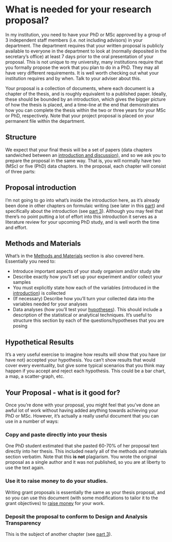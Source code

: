 # What is needed for your research proposal? {#proposal}

In my institution, you need to have your PhD or MSc approved by a group of 3 independent staff members (i.e. not including advisors) in your department. The department requires that your written proposal is publicly available to everyone in the department to look at (normally deposited in the secretary’s office) at least 7 days prior to the oral presentation of your proposal. This is not unique to my university, many institutions require that you formally propose the work that you plan to do in a PhD. They may all have very different requirements. It is well worth checking out what your institution requires and by when. Talk to your adviser about this. 

Your proposal is a collection of documents, where each document is a chapter of the thesis, and is roughly equivalent to a published paper. Ideally, these should be bounded by an introduction, which gives the bigger picture of how the thesis is placed, and a time-line at the end that demonstrates how you can complete the thesis within the two or three years for your MSc or PhD, respectively. Note that your project proposal is placed on your permanent file within the department.


## Structure

We expect that your final thesis will be a set of papers (data chapters sandwiched between an [introduction and discussion](PhDintro.html)), and so we ask you to prepare the proposal in the same way. That is, you will normally have two (MSc) or five (PhD) data chapters. In the proposal, each chapter will consist of three parts:

## Proposal introduction

I’m not going to go into what’s inside the introduction here, as it’s already been done in other chapters on formulaic writing (see later in this [part](formula.html)) and specifically about the introduction (see [part 3](introduction.html)). Although you may feel that there's no point putting a lot of effort into this introduction it serves as a literature review for your upcoming PhD study, and is well worth the time and effort. 

## Methods and Materials

What’s in the [Methods and Materials](methods.html) section is also covered here. Essentially you need to:

- Introduce important aspects of your study organism and/or study site
- Describe exactly how you’ll set up your experiment and/or collect your samples
- You must explicitly state how each of the variables (introduced in the [introduction](introduction.html)) is collected
- (If necessary) Describe how you’ll turn your collected data into the variables needed for your analyses
- Data analyses (how you’ll test your [hypotheses](hypothesis.html)). This should include a description of the statistical or analytical techniques. It’s useful to structure this section by each of the questions/hypotheses that you are posing

## Hypothetical Results

It’s a very useful exercise to imagine how results will show that you have (or have not) accepted your hypothesis. You can’t show results that would cover every eventuality, but give some typical scenarios that you think may happen if you accept and reject each hypothesis. This could be a bar chart, a map, a scatter-graph, etc.

## Your Proposal - what is it good for?

Once you’re done with your proposal, you might feel that you’ve done an awful lot of work without having added anything towards achieving your PhD or MSc. However, it’s actually a really useful document that you can use in a number of ways:

### Copy and paste directly into your thesis

One PhD student estimated that she pasted 60-70% of her proposal text directly into her thesis. This included nearly all of the methods and materials section verbatim. Note that this **is not** plagiarism. You wrote the original proposal as a single author and it was not published, so you are at liberty to use the text again.

### Use it to raise money to do your studies. 

Writing grant proposals is essentially the same as your thesis proposal, and so you can use this document (with some modifications to tailor it to the grant objectives) to [raise money](funding.html) for your work. 

### Deposit the proposal to conform to Design and Analysis Transparency

This is the subject of another chapter (see [part 3](transparency.html)).
